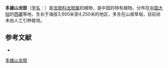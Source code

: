 {{Speciesbox
| name = 多雄山龙胆
| status = 
| status_system = 
| image =
| genus = Gentiana
| species = doxiongshanensis
| authority = T. N. Ho
}}

'''多雄山龙胆'''（[[学名|学名]]：{{lang|la|''Gentiana doxiongshanensis''}}）是[[龙胆科|龙胆科]][[龙胆属|龙胆属]]的植物，是中国的特有植物。分布在[[中国大陆|中国大陆]]的[[西藏|西藏]]等地，生长于海拔3,900米至4,250米的地区，多生在山坡草甸，目前尚未由人工引种栽培。

== 参考文献 ==
<div class="references-small">
* {{cite web| url =http://www.bioinfo.cn/db05/KmzwSpecies.php?action=view&id=8305| title =多雄山龙胆| work =《中国高等植物数据库全库》| publisher =中国科学院微生物研究所| author =昆明植物研究所| accessdate =2009-02-24| deadurl =yes| archiveurl =https://web.archive.org/web/20160305013353/http://www.bioinfo.cn/db05/KmzwSpecies.php?action=view&id=8305| archivedate =2016-03-05}}
</div>

[[Category:龙胆属|多雄山龙胆]]


{{植物小作品}}